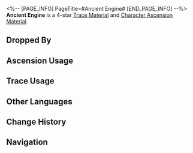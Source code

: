 <%-- [PAGE_INFO]
PageTitle=#Ancient Engine#
[END_PAGE_INFO] --%>
{{Item Infobox
|id          = 112013
|image       = Item Ancient Engine.png
|type        = Trace Material
|type2       = Character Ascension Material
|invCategory = Upgrade Materials
|rarity      = 4
|effect      = Mechanical engine left behind from the Old World. Advanced material used for enhancement.
|description = It uses Geomarrow as the energy source. When powered, it spews wandering auroras, not sparkles.
|source1     = [[Automatons at Equilibrium Level 4 or higher]]
|source2     = [[Omni-Synthesizer]] &mdash; Material Synthesis
|source3     = [[Simulated Universe]] enemies
|source4     = [[Omni-Synthesizer]] &mdash; Material Exchange
}}
{{Description|''"Only the Technology Division directly under the Supreme Guardian has access to information regarding the Old World. I lost my privileges after I was fired."''}}
'''Ancient Engine''' is a 4-star [[Trace Material]] and [[Character Ascension Material]].

==Dropped By==
{{Dropped By}}

==Ascension Usage==
{{Ascension Usage}}

==Trace Usage==
{{Trace Usage}}

==Other Languages==
{{Other Languages
|en   = Ancient Engine
|zhs  = 古代引擎
|zht  = 古代引擎
|ja   = 古代エンジン
|ko   = 고대 엔진
|es   = Motor antiguo
|fr   = Ancien moteur
|ru   = Древний двигатель
|th   = Ancient Engine
|vi   = Động Cơ Cổ Đại
|de   = Uraltes Triebwerk
|id   = Ancient Engine
|pt   = Motor Antigo
}}

==Change History==
{{Change History|1.0}}

==Navigation==
{{Upgrade Material Navbox}}